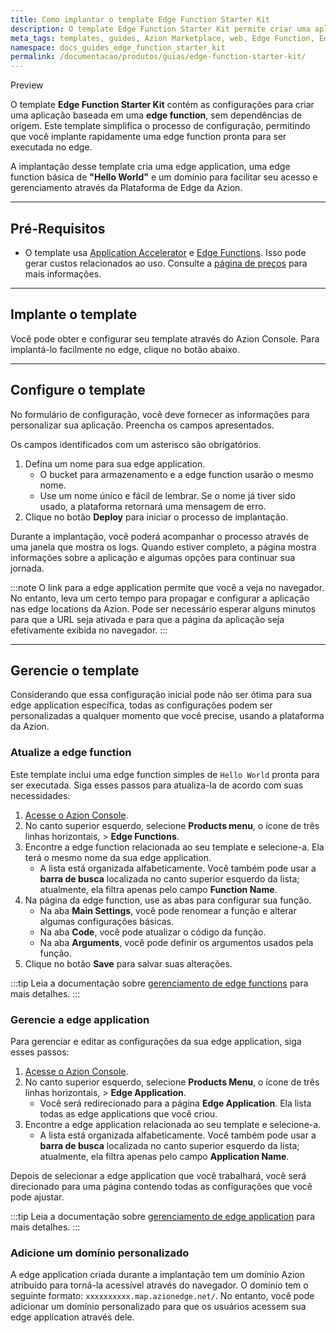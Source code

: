 ```yaml
---
title: Como implantar o template Edge Function Starter Kit
description: O template Edge Function Starter Kit permite criar uma aplicação baseada em uma edge function, sem dependências de origem.
meta_tags: templates, guides, Azion Marketplace, web, Edge Function, Edge Application
namespace: docs_guides_edge_function_starter_kit
permalink: /documentacao/produtos/guias/edge-function-starter-kit/
---
```



<Tag severity="info" client:only="vue">
Preview
</Tag>

O template **Edge Function Starter Kit** contém as configurações para criar uma aplicação baseada em uma **edge function**, sem dependências de origem. Este template simplifica o processo de configuração, permitindo que você implante rapidamente uma edge function pronta para ser executada no edge.

A implantação desse template cria uma edge application, uma edge function básica de **"Hello World"** e um domínio para facilitar seu acesso e gerenciamento através da Plataforma de Edge da Azion.

---

## Pré-Requisitos

- O template usa [Application Accelerator](/pt-br/documentacao/produtos/build/edge-application/application-accelerator/) e [Edge Functions](/pt-br/documentacao/produtos/build/edge-application/edge-functions/). Isso pode gerar custos relacionados ao uso. Consulte a [página de preços](/pt-br/documentacao/produtos/precos/) para mais informações.

---

## Implante o template

Você pode obter e configurar seu template através do Azion Console. Para implantá-lo facilmente no edge, clique no botão abaixo.

<LinkButton
   label="Implantar"
   link="https://console.azion.com/create/edge-function-starter-kit/"
   icon="ai ai-azion"
   icon-pos="left"
 />

---

## Configure o template

No formulário de configuração, você deve fornecer as informações para personalizar sua aplicação. Preencha os campos apresentados. 

Os campos identificados com um asterisco são obrigatórios.

1. Defina um nome para sua edge application.
    - O bucket para armazenamento e a edge function usarão o mesmo nome.
    - Use um nome único e fácil de lembrar. Se o nome já tiver sido usado, a plataforma retornará uma mensagem de erro.
2. Clique no botão **Deploy** para iniciar o processo de implantação.

Durante a implantação, você poderá acompanhar o processo através de uma janela que mostra os logs. Quando estiver completo, a página mostra informações sobre a aplicação e algumas opções para continuar sua jornada.

:::note
O link para a edge application permite que você a veja no navegador. No entanto, leva um certo tempo para propagar e configurar a aplicação nas edge locations da Azion. Pode ser necessário esperar alguns minutos para que a URL seja ativada e para que a página da aplicação seja efetivamente exibida no navegador.
:::

---

## Gerencie o template

Considerando que essa configuração inicial pode não ser ótima para sua edge application específica, todas as configurações podem ser personalizadas a qualquer momento que você precise, usando a plataforma da Azion.

### Atualize a edge function

Este template inclui uma edge function simples de `Hello World` pronta para ser executada. Siga esses passos para atualiza-la de acordo com suas necessidades:

1. [Acesse o Azion Console](https://console.azion.com).
2. No canto superior esquerdo, selecione **Products menu**, o ícone de três linhas horizontais, > **Edge Functions**.
3. Encontre a edge function relacionada ao seu template e selecione-a. Ela terá o mesmo nome da sua edge application.
    - A lista está organizada alfabeticamente. Você também pode usar a **barra de busca** localizada no canto superior esquerdo da lista; atualmente, ela filtra apenas pelo campo **Function Name**.
4. Na página da edge function, use as abas para configurar sua função.
    - Na aba **Main Settings**, você pode renomear a função e alterar algumas configurações básicas.
    - Na aba **Code**, você pode atualizar o código da função.
    - Na aba **Arguments**, você pode definir os argumentos usados pela função.
5. Clique no botão **Save** para salvar suas alterações.

:::tip
Leia a documentação sobre [gerenciamento de edge functions](/pt-br/documentacao/produtos/build/edge-application/edge-functions/) para mais detalhes.
:::

### Gerencie a edge application

Para gerenciar e editar as configurações da sua edge application, siga esses passos:

1. [Acesse o Azion Console](https://console.azion.com).
2. No canto superior esquerdo, selecione **Products Menu**, o ícone de três linhas horizontais, > **Edge Application**.
   - Você será redirecionado para a página **Edge Application**. Ela lista todas as edge applications que você criou.
3. Encontre a edge application relacionada ao seu template e selecione-a.
   - A lista está organizada alfabeticamente. Você também pode usar a **barra de busca** localizada no canto superior esquerdo da lista; atualmente, ela filtra apenas pelo campo **Application Name**.

Depois de selecionar a edge application que você trabalhará, você será direcionado para uma página contendo todas as configurações que você pode ajustar.

:::tip
Leia a documentação sobre [gerenciamento de edge application](/pt-br/documentacao/produtos/build/edge-application/primeiros-passos/) para mais detalhes.
:::

### Adicione um domínio personalizado

A edge application criada durante a implantação tem um domínio Azion atribuído para torná-la acessível através do navegador. O domínio tem o seguinte formato: `xxxxxxxxxx.map.azionedge.net/`. No entanto, você pode adicionar um domínio personalizado para que os usuários acessem sua edge application através dele.


<LinkButton link="/pt-br/documentacao/produtos/guias/configurar-dominio/" label="Ir para o guia de configuração de domínio" severity="secondary" />
